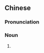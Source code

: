 ==Chinese==
{{zh-forms|type=21}}

===Pronunciation===
{{zh-pron
|m=hūnjièsuǒ,er=y
|cat=n
}}

===Noun===
{{zh-noun}}

# {{zh-short|婚姻介紹所|[[matchmaking]] [[service]]}}